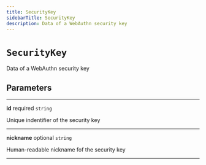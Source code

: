 ```yaml
---
title: SecurityKey
sidebarTitle: SecurityKey
description: Data of a WebAuthn security key
---
```


# `SecurityKey`

Data of a WebAuthn security key

## Parameters

---

**<span className="parameter-name">id</span>** <span className="optional-status">required</span> <code>string</code>

Unique indentifier of the security key

---

**<span className="parameter-name">nickname</span>** <span className="optional-status">optional</span> <code>string</code>

Human-readable nickname fof the security key

---
